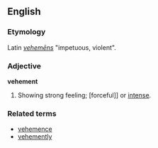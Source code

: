 ==English==
===Etymology===
Latin ''[[vehemens|vehemēns]]'' "impetuous, violent".

===Adjective===
'''vehement'''

# Showing strong feeling; [forceful]] or [[intense]].

===Related terms===
*[[vehemence]]
*[[vehemently]]